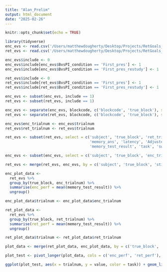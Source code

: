 ```yaml
---
title: "Alan_Prelim"
output: html_document
date: "2025-02-26"
---
```


```r
knitr::opts_chunk$set(echo = TRUE)
```

```r
library(tidyverse)
enc_evs <- read.csv('/Users/matthewdougherty/Desktop/Projects/RetGoals_Git/Alan_PrelimAnalyses/all_enc_matt.csv')
ret_evs <- read.csv('/Users/matthewdougherty/Desktop/Projects/RetGoals_Git/Alan_PrelimAnalyses/all_ret_matt.csv')
```

```r
enc_evs$include <- 0
enc_evs$include[enc_evs$BvsPI_condition == 'First_pres'] <- 1
enc_evs$include[enc_evs$BvsPI_condition == 'First_pres_restudy'] <- 1

ret_evs$include <- 0
ret_evs$include[ret_evs$BvsPI_condition == 'First_pres'] <- 1
ret_evs$include[ret_evs$BvsPI_condition == 'First_pres_restudy'] <- 1
```

```r
enc_evs <- subset(enc_evs, include == 1)
ret_evs <- subset(ret_evs, include == 1)
```

```r
enc_evs <- separate(enc_evs, blockcode, c('blockcode', 'true_block'), sep = 6)
ret_evs <- separate(ret_evs, blockcode, c('blockcode', 'true_block'), sep = 6)
```

```r
enc_evs$enc_trialnum <- enc_evs$trialnum
ret_evs$ret_trialnum <- ret_evs$trialnum
```

```r
ret_evs <- subset(ret_evs, select = c('subject', 'true_block', 'ret_trialnum', 'stim_name', 
                                      'memory_ans', 'latency', 'Adjusted_SOA', 
                                      'memory_test_result', 'task', 'swst'))

enc_evs <- subset(enc_evs, select = c('subject', 'true_block', 'enc_trialnum', 'stim_name'))
```

```r
ret_evs <- merge(ret_evs, enc_evs, by = c('subject', 'true_block', 'stim_name'), all=T)
```

```r
enc_plot_data <-
  ret_evs %>% 
  group_by(true_block, enc_trialnum) %>% 
  summarise(enc_perf = mean(memory_test_result)) %>% 
  ungroup()

enc_plot_data$trialnum <- enc_plot_data$enc_trialnum
```

```r
ret_plot_data <-
  ret_evs %>% 
  group_by(true_block, ret_trialnum) %>% 
  summarise(ret_perf = mean(memory_test_result)) %>% 
  ungroup()

ret_plot_data$trialnum <- ret_plot_data$ret_trialnum
```

```r
plot_data <- merge(ret_plot_data, enc_plot_data, by = c('true_block', 'trialnum'), all = T)
```

```r
plot_test <- pivot_longer(plot_data, cols = c('enc_perf', 'ret_perf'), names_to = 'task')
```

```r
ggplot(plot_test, aes(x = trialnum, y = value, color = task)) + geom_line()
```

